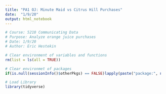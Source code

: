 ```yaml
---
title: "PA1 OJ: Minute Maid vs Citrus Hill Purchases"
date:  "1/9/20"
output: html_notebook
---
```


``` r
# Course: 5210 Communicating Data
# Purpose: Analyze orange juice purchases
# Date: 1/9/20
# Author: Eric Hestekin
```

``` r
# Clear environment of variables and functions
rm(list = ls(all = TRUE)) 

# Clear environmet of packages
if(is.null(sessionInfo()$otherPkgs) == FALSE)lapply(paste("package:", names(sessionInfo()$otherPkgs), sep=""), detach, character.only = TRUE, unload = TRUE)

```

``` r
# Load Library
library(tidyverse)

```

